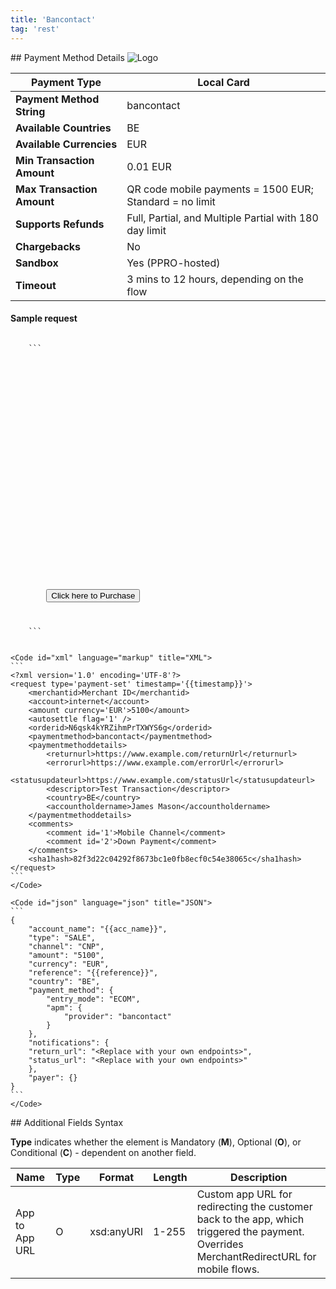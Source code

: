 ```yaml
---
title: 'Bancontact'
tag: 'rest'
---
```

        
<div className="flex justify-between items-baseline">
    ## Payment Method Details
    <img alt="Logo" style={{maxWidth: "150px"}} src="/sites/default/files/migrated_images/assets/images/apms/bancontact.png" />
</div>

| **Payment Type**           | Local Card                                              |
| -------------------------- | ------------------------------------------------------- |
| **Payment Method String**  | bancontact                                              |
| **Available Countries**    | BE                                                      |
| **Available Currencies**   | EUR                                                     |
| **Min Transaction Amount** | 0.01 EUR                                                |
| **Max Transaction Amount** | QR code mobile payments = 1500 EUR; Standard = no limit |
| **Supports Refunds**       | Full, Partial, and Multiple Partial with 180 day limit  |
| **Chargebacks**            | No                                                      |
| **Sandbox**                | Yes (PPRO-hosted)                                       |
| **Timeout**                | 3 mins to 12 hours, depending on the flow               |

#### **Sample request**

<CodeGroup>
	<Code id="html" language="markup" title="HTML POST (HPP)" active>
	```
	<form method="POST" action="https://pay.sandbox.realexpayments.com/pay">
		<input type="hidden" name="TIMESTAMP" value ="{{ timestamp }}">
		<input type="hidden" name="MERCHANT_ID" value ="{{merchantId}}">
		<input type="hidden" name="ACCOUNT" value ="internet">
		<input type="hidden" name="ORDER_ID" value ="20230202212424-63dc2a08f3186">
		<input type="hidden" name="AMOUNT" value ="5100">
		<input type="hidden" name="CURRENCY" value ="EUR">
		<input type="hidden" name="SHA1HASH" value ="ceedffae88c66b4c251e05612f761f635edba86a">
		<input type="hidden" name="AUTO_SETTLE_FLAG" value ="1">
		<input type="hidden" name="HPP_VERSION" value ="2">
		<input type="hidden" name="HPP_CUSTOMER_COUNTRY" value ="BE">
		<input type="hidden" name="HPP_CUSTOMER_FIRSTNAME" value ""Jame"">
		<input type="hidden" name="HPP_CUSTOMER_LASTNAME" value ="Mason">
		<input type="hidden" name="MERCHANT_RESPONSE_URL" value ="https://www.example.com/statusUrl">
		<input type="hidden" name="HPP_TX_STATUS_URL" value ="https://www.example.com/statusUrl">
		<input type="hidden" name="HPP_ADDRESS_MATCH_INDICATOR" value ="false">
		<input type="hidden" name="HPP_BILLING_STREET1" value ="Flat 123">
		<input type="hidden" name="HPP_BILLING_CITY" value ="Halifax">
		<input type="hidden" name="HPP_BILLING_POSTALCODE" value ="E77 4QJ">
		<input type="hidden" name="HPP_BILLING_COUNTRY" value ="826">
		<input type="hidden" name="HPP_LANG" value ="EN">
		<input type="hidden" name="HPP_CHALLENGE_REQUEST_INDICATOR" value ="NO_PREFERENCE">
		<input type="hidden" name="HPP_CUSTOMER_EMAIL" value ="james.mason@example.com">
		<input type="hidden" name="COMMENT1" value="Mobile Channel">
		<input type="hidden" name="COMMENT2" value="Down Payment">
		<input type="hidden" name="CARD_PAYMENT_BUTTON" value="Pay Now">
		<input type="submit" value="Click here to Purchase">
	</form>
	```
	</Code>

	<Code id="xml" language="markup" title="XML">
	```
	<?xml version='1.0' encoding='UTF-8'?>			
	<request type='payment-set' timestamp='{{timestamp}}'>			
		<merchantid>Merchant ID</merchantid>		
		<account>internet</account>		
		<amount currency='EUR'>5100</amount>		
		<autosettle flag='1' />		
		<orderid>N6qsk4kYRZihmPrTXWYS6g</orderid>		
		<paymentmethod>bancontact</paymentmethod>		
		<paymentmethoddetails>		
			<returnurl>https://www.example.com/returnUrl</returnurl>	
			<errorurl>https://www.example.com/errorUrl</errorurl>	
			<statusupdateurl>https://www.example.com/statusUrl</statusupdateurl>	
			<descriptor>Test Transaction</descriptor>	
			<country>BE</country>	
			<accountholdername>James Mason</accountholdername>		
		</paymentmethoddetails>		
		<comments>		
			<comment id='1'>Mobile Channel</comment>	
			<comment id='2'>Down Payment</comment>	
		</comments>		
		<sha1hash>82f3d22c04292f8673bc1e0fb8ecf0c54e38065c</sha1hash>		
	</request>
	```
	</Code>

	<Code id="json" language="json" title="JSON">
	```
	{                        
		"account_name": "{{acc_name}}",                
		"type": "SALE",                
		"channel": "CNP",                
		"amount": "5100",                
		"currency": "EUR",                
		"reference": "{{reference}}",                
		"country": "BE",                
		"payment_method": {                
			"entry_mode": "ECOM",        
			"apm": {        
				"provider": "bancontact"
			}        
		},                
		"notifications": {                
		"return_url": "<Replace with your own endpoints>",                
		"status_url": "<Replace with your own endpoints>"                
		},                
		"payer": {}                
	}
	```
	</Code>
</CodeGroup>
## Additional Fields Syntax

**Type** indicates whether the element is Mandatory (**M**), Optional (**O**), or Conditional (**C**) - dependent on another field.

| Name           | Type | Format     | Length | Description                                                                                                                               |
| -------------- | ---- | ---------- | ------ | ----------------------------------------------------------------------------------------------------------------------------------------- |
| App to App URL | O    | xsd:anyURI | 1-255  | Custom app URL for redirecting the customer back to the app, which triggered the payment. Overrides MerchantRedirectURL for mobile flows. |